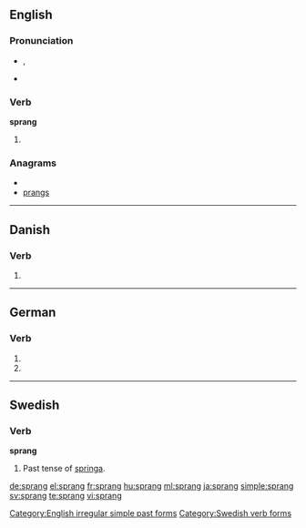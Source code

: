==English==

===Pronunciation===
* {{IPA|/'spɻæɳ/}}, {{SAMPA|/'spr{N/}}
*: {{rhymes|æŋ}}
* {{audio|en-us-sprang.ogg|Audio (US)}}

===Verb===
'''sprang'''

# {{simple past of|[[spring]]}}

===Anagrams===
* {{alphagram|agnprs}}
* [[prangs#English|prangs]]

[[Category:English irregular simple past forms]]

----

==Danish==

===Verb===
{{infl|da|verb form}}

# {{form of|past|springe|lang=Danish}}

----

==German==

===Verb===
{{infl|de}}

# {{de-verb form of|springen|1|s|v}}
# {{de-verb form of|springen|3|s|v}}

----

==Swedish==

===Verb===
'''sprang'''

# Past tense of [[springa#Swedish|springa]].

[[Category:Swedish verb forms]]

[[de:sprang]]
[[el:sprang]]
[[fr:sprang]]
[[hu:sprang]]
[[ml:sprang]]
[[ja:sprang]]
[[simple:sprang]]
[[sv:sprang]]
[[te:sprang]]
[[vi:sprang]]